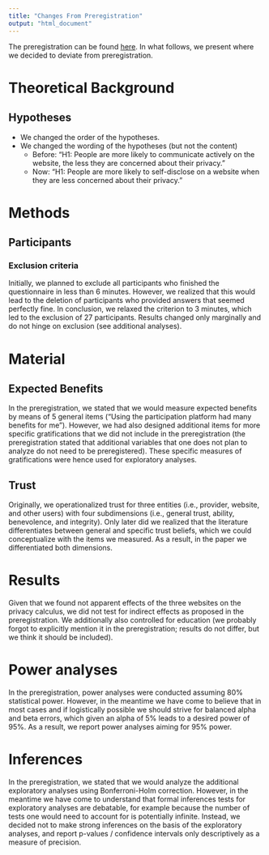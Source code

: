 ```yaml
---
title: "Changes From Preregistration"
output: "html_document"
---
```


The preregistration can be found [here](https://osf.io/a6tzc/?view_only=5d0ef9fe5e1745878cd1b19273cdf859). In what follows, we present where we decided to deviate from preregistration.

# Theoretical Background
## Hypotheses

 -	We changed the order of the hypotheses.
 -	We changed the wording of the hypotheses (but not the content)
    -	Before: “H1: People are more likely to communicate actively on the website, the less they are concerned about their privacy.”
    - Now: “H1: People are more likely to self-disclose on a website when they are less concerned about their privacy.”

# Methods
## Participants
### Exclusion criteria

Initially, we planned to exclude all participants who finished the questionnaire in less than 6 minutes. However, we realized that this would lead to the deletion of participants who provided answers that seemed perfectly fine. In conclusion, we relaxed the criterion to 3 minutes, which led to the exclusion of 27 participants. Results changed only marginally and do not hinge on exclusion (see additional analyses).

# Material
## Expected Benefits

In the preregistration, we stated that we would measure expected benefits by means of 5 general items (“Using the participation platform had many benefits for me”). However, we had also designed additional items for more specific gratifications that we did not include in the preregistration (the preregistration stated that additional variables that one does not plan to analyze do not need to be preregistered). These specific measures of gratifications were hence used for exploratory analyses.

## Trust

Originally, we operationalized trust for three entities (i.e., provider, website, and other users) with four subdimensions (i.e., general trust, ability, benevolence, and integrity). Only later did we realized that the literature differentiates between general and specific trust beliefs, which we could conceptualize with the items we measured. As a result, in the paper we differentiated both dimensions.

# Results

Given that we found not apparent effects of the three websites on the privacy calculus, we did not test for indirect effects as proposed in the preregistration. We additionally also controlled for education (we probably forgot to explicitly mention it in the preregistration; results do not differ, but we think it should be included).

# Power analyses

In the preregistration, power analyses were conducted assuming 80% statistical power. However, in the meantime we have come to believe that in most cases and if logistically possible we should strive for balanced alpha and beta errors, which given an alpha of 5% leads to a desired power of 95%. As a result, we report power analyses aiming for 95% power.

# Inferences

In the preregistration, we stated that we would analyze the additional exploratory analyses using Bonferroni-Holm correction. However, in the meantime we have come to understand that formal inferences tests for exploratory analyses are debatable, for example because the number of tests one would need to account for is potentially infinite. Instead, we decided not to make strong inferences on the basis of the exploratory analyses, and report p-values / confidence intervals only descriptively as a measure of precision.